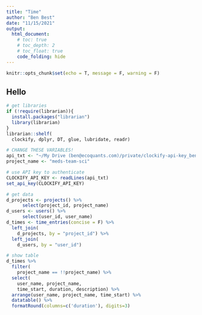 ```yaml
---
title: "Time"
author: "Ben Best"
date: "11/15/2021"
output:
  html_document:
    # toc: true
    # toc_depth: 2
    # toc_float: true
    code_folding: hide
---
```


```r
knitr::opts_chunk$set(echo = T, message = F, warning = F)
```

## Hello

```r
# get libraries
if (!require(librarian)){
  install.packages("librarian")
  library(librarian)
}
librarian::shelf(
  clockify, dplyr, DT, glue, lubridate, readr)

# CHANGE THESE VARIABLES!
api_txt <- "~/My Drive (ben@ecoquants.com)/private/clockify-api-key_ben@ecoquants.com.txt"
project_name <- "meds-team-sci"

# use API key to authenticate
CLOCKIFY_API_KEY <- readLines(api_txt)
set_api_key(CLOCKIFY_API_KEY)

# get data
d_projects <- projects() %>% 
      select(project_id, project_name)
d_users <- users() %>% 
      select(user_id, user_name)
d_times <- time_entries(concise = F) %>% 
  left_join(
    d_projects, by = "project_id") %>% 
  left_join(
    d_users, by = "user_id")

# show table
d_times %>% 
  filter(
    project_name == !!project_name) %>% 
  select(
    user_name, project_name, 
    time_start, duration, description) %>% 
  arrange(user_name, project_name, time_start) %>% 
  datatable() %>%
  formatRound(columns=c('duration'), digits=3)
```
